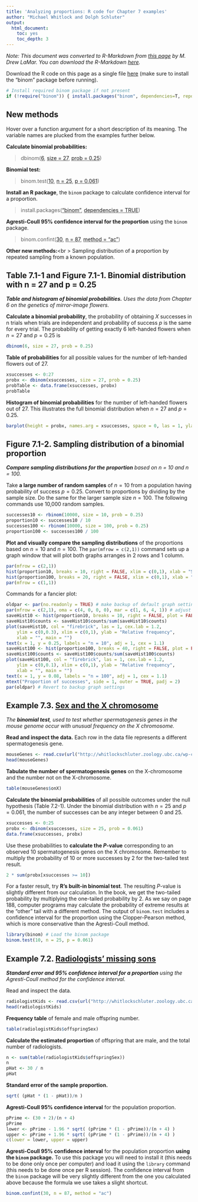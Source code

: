 ```yaml
---
title: 'Analyzing proportions: R code for Chapter 7 examples'
author: "Michael Whitlock and Dolph Schluter"
output: 
  html_document:
    toc: yes
    toc_depth: 3
---
```


_Note: This document was converted to R-Markdown from [this page](http://whitlockschluter.zoology.ubc.ca/r-code/rcode07) by M. Drew LaMar.  You can download the R-Markdown [here](https://qubeshub.org/collections/post/1132/download/chap07.Rmd)._

Download the R code on this page as a single file [here](http://whitlockschluter.zoology.ubc.ca/wp-content/rcode/chap07.r) (make sure to install the "binom" package before running).

```r
# Install required binom package if not present
if (!require("binom")) { install.packages("binom", dependencies=T, repos="http://cran.rstudio.com/") }
```

## New methods

Hover over a function argument for a short description of its meaning.  The variable names are plucked from the examples further below.

**Calculate binomial probabilities:**

> dbinom(<u><a title="The number of successes (6 in this example).">6</a></u>, <u><a title="The total number of trials, n.">size = 27</a></u>, <u><a title="The probability of success in any one trial, p.">prob = 0.25</a></u>)

**Binomial test:**

> binom.test(<u><a title="The number of successes (10 in this example).">10</a></u>, <u><a title="The number of trials.">n = 25</a></u>, <u><a title="The null-hypothesized value for the probability of success in any one trial.">p = 0.061</a></u>)

**Install an R package**, the `binom` package to calculate confidence interval for a proportion.

> install.packages(<u><a title="The name of the package, in quotations.">"binom"</a></u>, <u><a title="Instructs R also to install other packages that work with the main package being installed.">dependencies = TRUE</a></u>)

**Agresti-Coull 95% confidence interval for the proportion** using the `binom` package.

> binom.confint(<u><a title="The number of successes (30, in this example).">30</a></u>, <u><a title="The number of trials.">n = 87</a></u>, <u><a title="Instructs the function to use the Agresti-Coull method.">method = "ac"</a></u>)

**Other new methods:**<br \>
Sampling distribution of a proportion by repeated sampling from a known population.

## Table 7.1-1 and Figure 7.1-1. Binomial distribution with n = 27 and p = 0.25

*__Table and histogram of binomial probabilities.__ Uses the data from Chapter 6 on the genetics of mirror-image flowers.*

**Calculate a binomial probability**, the probability of obtaining $X$ successes in n trials when trials are independent and probability of success $p$ is the same for every trial. The probability of getting exactly 6 left-handed flowers when $n = 27$ and $p = 0.25$ is

```r
dbinom(6, size = 27, prob = 0.25)
```

**Table of probabilities** for all possible values for the number of left-handed flowers out of 27.

```r
xsuccesses <- 0:27
probx <- dbinom(xsuccesses, size = 27, prob = 0.25) 
probTable <- data.frame(xsuccesses, probx)
probTable
```

**Histogram of binomial probabilities** for the number of left-handed flowers out of 27. This illustrates the full binomial distribution when $n = 27$ and $p = 0.25$.

```r
barplot(height = probx, names.arg = xsuccesses, space = 0, las = 1, ylab = "Probability", xlab = "Number of left-handed flowers")
```

## Figure 7.1-2. Sampling distribution of a binomial proportion

*__Compare sampling distributions for the proportion__ based on n = 10 and n = 100.*

Take **a large number of random samples** of $n = 10$ from a population having probability of success $p = 0.25.$ Convert to proportions by dividing by the sample size. Do the same for the larger sample size $n = 100$. The following commands use 10,000 random samples.

```r
successes10 <- rbinom(10000, size = 10, prob = 0.25)
proportion10 <- successes10 / 10
successes100 <- rbinom(10000, size = 100, prob = 0.25)
proportion100 <- successes100 / 100
```

**Plot and visually compare the sampling distributions** of the proportions based on $n = 10$ and $n = 100$. The `par(mfrow = c(2,1))` command sets up a graph window that will plot both graphs arranges in 2 rows and 1 column.

```r
par(mfrow = c(2,1))
hist(proportion10, breaks = 10, right = FALSE, xlim = c(0,1), xlab = "Sample proportion")
hist(proportion100, breaks = 20, right = FALSE, xlim = c(0,1), xlab = "Sample proportion")
par(mfrow = c(1,1))
```

Commands for a fancier plot:

```r
oldpar <- par(no.readonly = TRUE) # make backup of default graph settings
par(mfrow = c(2,1), oma = c(4, 0, 0, 0), mar = c(1, 6, 4, 1)) # adjust margins
saveHist10 <- hist(proportion10, breaks = 10, right = FALSE, plot = FALSE)
saveHist10$counts <- saveHist10$counts/sum(saveHist10$counts)
plot(saveHist10, col = "firebrick", las = 1, cex.lab = 1.2,
	ylim = c(0,0.3), xlim = c(0,1), ylab = "Relative frequency",
	xlab = "", main = "")
text(x = 1, y = 0.25, labels = "n = 10", adj = 1, cex = 1.1)
saveHist100 <- hist(proportion100, breaks = 40, right = FALSE, plot = FALSE)
saveHist100$counts <- saveHist100$counts/sum(saveHist100$counts)
plot(saveHist100, col = "firebrick", las = 1, cex.lab = 1.2, 
	ylim = c(0,0.1), xlim = c(0,1), ylab = "Relative frequency", 
	xlab = "", main = "")
text(x = 1, y = 0.08, labels = "n = 100", adj = 1, cex = 1.1)
mtext("Proportion of successes", side = 1, outer = TRUE, padj = 2)
par(oldpar) # Revert to backup graph settings
```

## Example 7.3. [Sex and the X chromosome](http://whitlockschluter.zoology.ubc.ca/wp-content/data/chapter07/chap07e2SexAndX.csv)

*The __binomial test__, used to test whether spermatogenesis genes in the mouse genome occur with unusual frequency on the X chromosome.*

**Read and inspect the data.** Each row in the data file represents a different spermatogenesis gene.

```r
mouseGenes <- read.csv(url("http://whitlockschluter.zoology.ubc.ca/wp-content/data/chapter07/chap07e2SexAndX.csv"))
head(mouseGenes)
```

**Tabulate the number of spermatogenesis genes** on the X-chromosome and the number not on the X-chromosome.

```r
table(mouseGenes$onX)
```

**Calculate the binomial probabilities** of all possible outcomes under the null hypothesis (Table 7.2-1). Under the binomial distribution with $n = 25$ and $p = 0.061$, the number of successes can be any integer between 0 and 25. 

```r
xsuccesses <- 0:25
probx <- dbinom(xsuccesses, size = 25, prob = 0.061)
data.frame(xsuccesses, probx)
```

Use these probabilities to **calculate the $P$-value** corresponding to an observed 10 spermatogenesis genes on the X chromosome. Remember to multiply the probability of 10 or more successes by 2 for the two-tailed test result.

```r
2 * sum(probx[xsuccesses >= 10])
```

For a faster result, try **R's built-in binomial test**. The resulting $P$-value is slightly different from our calculation. In the book, we get the two-tailed probability by multiplying the one-tailed probability by 2. As we say on page 188, computer programs may calculate the probability of extreme results at the "other" tail with a different method. The output of `binom.test` includes a confidence interval for the proportion using the Clopper-Pearson method, which is more conservative than the Agresti-Coull method.

```r
library(binom) # Load the binom package
binom.test(10, n = 25, p = 0.061)
```

## Example 7.2. [Radiologists' missing sons](http://whitlockschluter.zoology.ubc.ca/wp-content/data/chapter07/chap07e2SexAndX.csv)

*__Standard error and 95% confidence interval for a proportion__ using the Agresti-Coull method for the confidence interval.*

Read and inspect the data.

```r
radiologistKids <- read.csv(url("http://whitlockschluter.zoology.ubc.ca/wp-content/data/chapter07/chap07e3RadiologistOffspringSex.csv"))
head(radiologistKids)
```

**Frequency table** of female and male offspring number.

```r
table(radiologistKids$offspringSex)
```

**Calculate the estimated proportion** of offspring that are male, and the total number of radiologists.

```r
n <- sum(table(radiologistKids$offspringSex))
n
pHat <- 30 / n
pHat
```

**Standard error of the sample proportion.**

```r
sqrt( (pHat * (1 - pHat))/n )
```

**Agresti-Coull 95% confidence interval** for the population proportion.

```r
pPrime <- (30 + 2)/(n + 4)
pPrime
lower <- pPrime - 1.96 * sqrt( (pPrime * (1 - pPrime))/(n + 4) )
upper <- pPrime + 1.96 * sqrt( (pPrime * (1 - pPrime))/(n + 4) )
c(lower = lower, upper = upper)
```

**Agresti-Coull 95% confidence interval** for the population proportion **using the `binom` package.** To use this package you will need to install it (this needs to be done only once per computer) and load it using the `library` command (this needs to be done once per R session). The confidence interval from the `binom` package will be very slightly different from the one you calculated above because the formula we use takes a slight shortcut.

```r
binom.confint(30, n = 87, method = "ac")
```